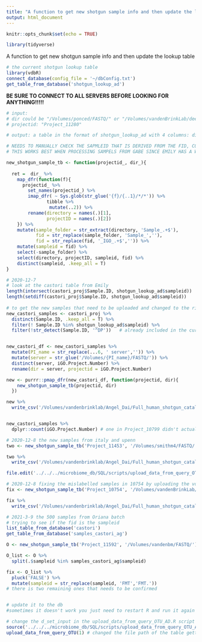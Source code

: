 ```yaml
---
title: "A function to get new shotgun sample info and then update the lookup table"
output: html_document
---
```


```r
knitr::opts_chunk$set(echo = TRUE)
```

```r
library(tidyverse)
```

A function to get new shotgun sample info and then update the lookup table

```r
# the current shotgun lookup table 
library(vdbR)
connect_database(config_file = '~/dbConfig.txt')
get_table_from_database('shotgun_lookup_ad')
```

**BE SURE TO CONNECT TO ALL SERVERS BEFORE LOOKING FOR ANYTHING!!!!!**

```r
# input: 
# dir could be "/Volumes/ponced/FASTQ/" or "/Volumes/vandenBrinkLab/deep_sequencing"
# projectid: "Project_11280"

# output: a table in the format of shotgun_lookup_ad with 4 columns: directory, projectID, sampleid, fid

# NEEDS TO MANUALLY CHECK THE SAPMLEID THAT IS DERIVED FROM THE FID, COULD IT POSSIBLY BE THE REAL SAMPLEID?
# THIS WORKS BEST WHEN PROCESSING SAMPELS FROM GABE SINCE EMILY HAS A WELL KEPT TABLE I CAN USE 

new_shotgun_sample_tb <- function(projectid_, dir_){
  
  ret =  dir_ %>% 
    map_dfr(function(f){
      projectid_ %>% 
        set_names(projectid_) %>% 
        imap_dfr( ~ Sys.glob(str_glue('{f}/{..1}/*/*')) %>% 
               tibble %>% 
                mutate(..2)) %>% 
        rename(directory = names(.)[1],
               projectID = names(.)[2])
    }) %>% 
    mutate(sample_folder = str_extract(directory, 'Sample_.+$'),
           fid = str_replace(sample_folder, 'Sample_',''),
           fid = str_replace(fid, '_IGO_.+$','')) %>% 
    mutate(sampleid = fid) %>% 
    select(-sample_folder) %>% 
    select(directory, projectID, sampleid, fid) %>% 
    distinct(sampleid, .keep_all = T)
}


```

```r
# 2020-12-7
# look at the castori table from Emily
length(intersect(castori_proj$Sample.ID, shotgun_lookup_ad$sampleid))
length(setdiff(castori_proj$Sample.ID, shotgun_lookup_ad$sampleid))
 
# to get the new samples that need to be uploaded and changed to the right format
new_castori_samples <- castori_proj %>% 
  distinct(Sample.ID, .keep_all = T) %>% 
  filter(! Sample.ID %in% shotgun_lookup_ad$sampleid) %>% 
  filter(!str_detect(Sample.ID, '^DP'))   # already included in the current lookup table without dot in the sampleid


new_castori_df <- new_castori_samples %>%   
  mutate(PI_name = str_replace(...6, ' server','')) %>% 
  mutate(server = str_glue('/Volumes/{PI_name}/FASTQ/')) %>% 
  distinct(server, iGO.Project.Number) %>% 
  rename(dir = server, projectid = iGO.Project.Number)

new <- purrr::pmap_dfr(new_castori_df, function(projectid, dir){
    new_shotgun_sample_tb(projectid, dir)
  })

new %>% 
  write_csv('/Volumes/vandenbrinklab/Angel_Dai/Full_human_shotgun_catalog/shotgun_update_1207.csv')


new_castori_samples %>% 
  dplyr::count(iGO.Project.Number) # one in Project_10799 didn't actually return the file

```

```r
# 2020-12-8 the new samples from italy and upenn
two <- new_shotgun_sample_tb('Project_11453', '/Volumes/smithm4/FASTQ/') 

two %>% 
  write_csv('/Volumes/vandenbrinklab/Angel_Dai/Full_human_shotgun_catalog/shotgun_update_1208.csv')

file.edit('../../../microbiome_db/SQL/scripts/upload_data_from_query_OTU_AD.R')
```

```r
# 2020-12-8 fixing the mislabelled samples in 10754 by uploading the vdb server version of it
fix <- new_shotgun_sample_tb('Project_10754', '/Volumes/vandenBrinkLab/deep_sequencing')

fix %>% 
  write_csv('/Volumes/vandenbrinklab/Angel_Dai/Full_human_shotgun_catalog/shotgun_update_1208.csv')
```

```r
# 2021-3-9 the 500 samples from Oriana batch
# trying to see if the fid is the sampleid 
list_table_from_database('castori')
get_table_from_database('samples_castori_ag')

O <- new_shotgun_sample_tb('Project_11592', '/Volumes/vandenbm/FASTQ/') 

O_list <- O %>% 
  split(.$sampleid %in% samples_castori_ag$sampleid)

fix <- O_list %>% 
  pluck('FALSE') %>% 
  mutate(sampleid = str_replace(sampleid, 'FMT','FMT.'))
# there is two remaining ones that needs to be confirmed 



```



```r
# update it to the db
#sometimes it doesn't work you just need to restart R and run it again 

# change the d_set_input in the upload_data_from_query_OTU_AD.R script to the new file that is saved above
source('../../../microbiome_db/SQL/scripts/upload_data_from_query_OTU_AD.R')
upload_data_from_query_OTU(1) # changed the file path of the table getting uploaded 
```


